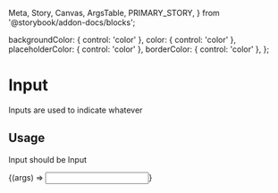   Meta,
  Story,
  Canvas,
  ArgsTable,
  PRIMARY_STORY,
} from '@storybook/addon-docs/blocks';

<Meta title='Components/Input' component={Input} />

  backgroundColor: { control: 'color' },
  color: { control: 'color' },
  placeholderColor: { control: 'color' },
  borderColor: { control: 'color' },
};

# Input

Inputs are used to indicate whatever

## Usage

Input should be Input

<Canvas withToolbar>
  <Story name='Input' args={{}} argTypes={argTypes}>
    {(args) => <Input {...args} />}
  </Story>
</Canvas>

<ArgsTable story={PRIMARY_STORY} />
